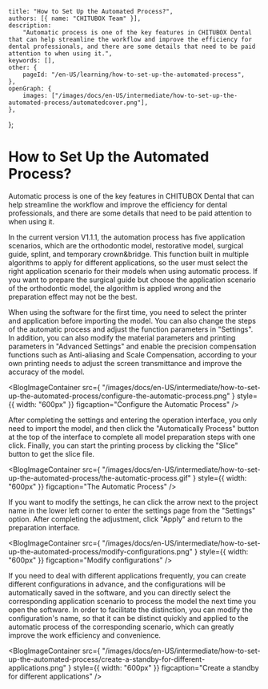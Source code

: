 	title: "How to Set Up the Automated Process?",
	authors: [{ name: "CHITUBOX Team" }],
	description:
		"Automatic process is one of the key features in CHITUBOX Dental that can help streamline the workflow and improve the efficiency for dental professionals, and there are some details that need to be paid attention to when using it.",
	keywords: [],
	other: {
		pageId: "/en-US/learning/how-to-set-up-the-automated-process",
	},
	openGraph: {
		images: ["/images/docs/en-US/intermediate/how-to-set-up-the-automated-process/automatedcover.png"],
	},
};

# How to Set Up the Automated Process?

Automatic process is one of the key features in CHITUBOX Dental that can help streamline the workflow and improve the efficiency for dental professionals, and there are some details that need to be paid attention to when using it.

In the current version V1.1.1, the automation process has five application scenarios, which are the orthodontic model, restorative model, surgical guide, splint, and temporary crown&bridge. This function built in multiple algorithms to apply for different applications, so the user must select the right application scenario for their models when using automatic process. If you want to prepare the surgical guide but choose the application scenario of the orthodontic model, the algorithm is applied wrong and the preparation effect may not be the best.

When using the software for the first time, you need to select the printer and application before importing the model. You can also change the steps of the automatic process and adjust the function parameters in "Settings". In addition, you can also modify the material parameters and printing parameters in "Advanced Settings" and enable the precision compensation functions such as Anti-aliasing and Scale Compensation, according to your own printing needs to adjust the screen transmittance and improve the accuracy of the model.

<BlogImageContainer
	src={
		"/images/docs/en-US/intermediate/how-to-set-up-the-automated-process/configure-the-automatic-process.png"
	}
	style={{ width: "600px" }}
	figcaption="Configure the Automatic Process"
/>

After completing the settings and entering the operation interface, you only need to import the model, and then click the "Automatically Process" button at the top of the interface to complete all model preparation steps with one click. Finally, you can start the printing process by clicking the "Slice" button to get the slice file.

<BlogImageContainer
	src={
		"/images/docs/en-US/intermediate/how-to-set-up-the-automated-process/the-automatic-process.gif"
	}
	style={{ width: "600px" }}
	figcaption="The Automatic Process"
/>

If you want to modify the settings, he can click the arrow next to the project name in the lower left corner to enter the settings page from the "Settings" option. After completing the adjustment, click "Apply" and return to the preparation interface.

<BlogImageContainer
	src={
		"/images/docs/en-US/intermediate/how-to-set-up-the-automated-process/modify-configurations.png"
	}
	style={{ width: "600px" }}
	figcaption="Modify configurations"
/>

If you need to deal with different applications frequently, you can create different configurations in advance, and the configurations will be automatically saved in the software, and you can directly select the corresponding application scenario to process the model the next time you open the software. In order to facilitate the distinction, you can modify the configuration's name, so that it can be distinct quickly and applied to the automatic process of the corresponding scenario, which can greatly improve the work efficiency and convenience.

<BlogImageContainer
	src={
		"/images/docs/en-US/intermediate/how-to-set-up-the-automated-process/create-a-standby-for-different-applications.png"
	}
	style={{ width: "600px" }}
	figcaption="Create a standby for different applications"
/>
